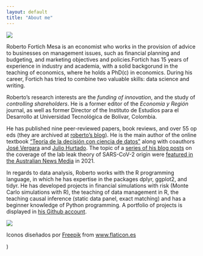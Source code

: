 ```yaml
---
layout: default
title: "About me"
---
```


[![](curriculum-vitae.png#thumbnail)](https://github.com/rfortich/rfortich.github.io/blob/main/RobertoFortich_cv_english.pdf)


Roberto Fortich Mesa is an economist who works in the provision of advice to businesses on management issues, such as financial planning and budgeting, and marketing objectives and policies.Fortich has 15 years of experience in industry and academia, with a solid backgorund in the teaching of economics, where he holds a PhD(c) in economics. During his career, Fortich has tried to combine two valuable skills: data science and writing.  

Roberto's research interests are the *funding of innovation*, and the study of *controlling shareholders*.  He is a former editor of the *Economía y Región* journal, as well as former Director of the Instituto de Estudios para el Desarrollo at Universidad Tecnológica de Bolívar, Colombia. 

He has published nine peer-reviewed papers, book reviews, and over 55 op eds (they are archived at [roberto's blog](https://enplatablanca.blogspot.com)). He is the main author of the online textbook ["Teoría de la decisión con ciencia de datos"](https://github.com/rfortich/textbook_teoria_decision_ciencia_datos/blob/main/decision_theory_textbook_fortich_etal_2021.pdf) along with coauthors [José Vergara](https://www.utb.edu.co/profesores/jose-julio-vergara-arrieta/) and [Julio Hurtado](https://www.utb.edu.co/profesores/julio-seferino-hurtado-marquez-2/). The topic of a [series of his blog posts](http://enplatablanca.blogspot.com/2021/05/wikipedia-coverage-of-lab-leak.html) on the coverage of the lab leak theory of SARS-CoV-2 origin were [featured in the Australian News Media](https://www.cnet.com/features/wikipedia-is-at-war-over-the-coronavirus-lab-leak-theory/)  in 2021.

In regards to data analysis, Roberto works with the R programming language, in which he has expertise in the packages dplyr, ggplot2, and tidyr. He has developed projects in financial simulations with risk (Monte Carlo simulations with R), the teaching of data management in R, the teaching causal inference (static data panel, exact matching) and has a beginner knowledge of Python programming. A portfolio of projects is displayed in [his Github account](https://github.com/rfortich).

![](profile.jpg#big)

<div>Iconos diseñados por <a href="https://www.freepik.com" title="Freepik">Freepik</a> from <a href="https://www.flaticon.es/" title="Flaticon">www.flaticon.es</a></div>)